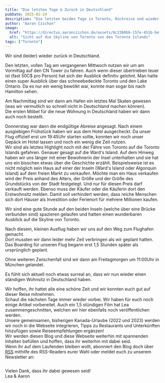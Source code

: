 ```yaml
---
title: "Die letzten Tage & Zurück in Deutschland"
pubDate: 2025-02-24
description: "Die letzten beiden Tage in Toronto, Rückreise und wieder in Deutschland"
author: "Aaron Czichon"
image:
  href: "https://directus.aaronczichon.de/assets/0c2360bb-15fe-451b-bef0-865cee0f41f6.jpg?quality=70&width=1600"
  alt: "Sicht auf die Skyline von Toronto von den Toronto Islands"
tags: ["Toronto"]
---
```



Wir sind (leider) wieder zurück in Deutschland. 

Den letzten, vollen Tag am vergangenen Mittwoch nutzen wir um am Vormittag auf den CN Tower zu fahren. Auch wenn dieser übertrieben teuer ist (fast 50C$ pro Person) hat sich der Ausblick definitiv gelohnt. Man hatte einen super Ausblick über das schneebedeckte Toronto und den Lake Ontario. Da es nur ein wenig bewölkt war, konnte man sogar bis nach Hamilton sehen.

<DirectusImage assetId="40b125d2-93aa-4ffc-9d6d-1d819536e936.jpg" />

Am Nachmittag sind wir dann am Hafen ein letztes Mal Skaten gewesen (was wir vermutlich so schnell nicht in Deutschland machen können).   
Die ersten Möbel für die neue Wohnung in Deutschland haben wir dann auch noch bestellt.

Donnerstag war dann die endgültige Abreise angesagt. Nach einem ausgiebigen Frühstück haben wir aus dem Hotel ausgecheckt. Da unser Flug offiziell erst um 19:45Uhr starten sollte, konnten wir noch unser Gepäck im Hotel lassen und noch ein wenig die Zeit nutzen.   
Wir sind als letztes Highlight noch mit der Fähre von Toronto auf die Toronto Islands gefahren. Genauer gesagt auf die Ward's Island. Auf dem Hinweg haben wir uns länger mit einer Bewohnerin der Insel unterhalten und sie hat uns ein bisschen etwas über die Geschichte erzählt. Beispielsweise ist es nicht möglich sein Haus auf einer der Inseln (Ward's Island oder Algonquin Island) auf dem freien Markt zu verkaufen. Möchte man ein Haus verkaufen wird der Preis anhand des Alters, der Größe und der Größe des Grundstücks von der Stadt festgelegt. Und nur für diesen Preis darf verkauft werden. Ebenso muss der Käufer oder die Käuferin dort den Erstwohnsitz melden. Damit soll verhindert werden, dass reiche Menschen sich dort Häuser als Investition oder Ferienort für mehrere Millionen kaufen.   

Wir sind eine gute Stunde auf den beiden Inseln (welche über eine Brücke verbunden sind) spazieren gelaufen und hatten einen wunderbaren Ausblick auf die Skyline von Toronto. 

Nach diesem, kleinen Ausflug haben wir uns auf den Weg zum Flughafen gemacht.    
Dort mussten wir dann leider mehr Zeit verbringen als wir geplant hatten. Das Boarding für unseren Flug begann erst 1,5 Stunden später als ursprünglich geplant. 

Ohne weiteren Zwischenfall sind wir dann am Freitagmorgen um 11:00Uhr in München gelandet.


<DirectusGallery folderName="62 Back in Germany" />


Es fühlt sich aktuell noch etwas surreal an, dass wir nun wieder einen ständigen Wohnsitz in Deutschland haben.   

Wir hoffen, ihr hattet alle eine schöne Zeit und wir konnten euch gut auf dieser Reise mitnehmen.    
Schaut die nächsten Tage immer wieder vorbei. Wir haben für euch noch einige Artikel vorbereitet. Auch ein 1,5 stündigen Film hat Lea zusammengeschnitten, welchen wir hier ebenfalls noch veröffentlichen werden.   
Unsere gemeinsamen, bisherigen Kanada-Urlaube (2022 und 2023) werden wir noch in die Webseite integrieren, Tipps zu Restaurants und Unterkünften hinzufügen sowie Reiseempfehlungen ergänzen!    
Wir werden diesen Blog und diese Webseite weiterhin mit spannenden Inhalten befüllen und hoffen, dass ihr weiterhin mit dabei seid.   
Wenn ihr auf dem Laufenden bleiben wollt, abonniert den Blog doch über [RSS](https://canada.aaronczichon.de/rss.xml) mithilfe des RSS-Readers eurer Wahl oder meldet euch zu unserem Newsletter an:

<iframe data-w-type="embedded" frameborder="0" scrolling="no" marginheight="0" marginwidth="0" src="https://sks15.mjt.lu/wgt/sks15/xqlk/form?c=01803f68" width="100%" style="height: 0;"></iframe>

<script type="text/javascript" src="https://app.mailjet.com/pas-nc-embedded-v1.js"></script>


Vielen Dank, dass ihr dabei gewesen seid!   
Lea & Aaron
